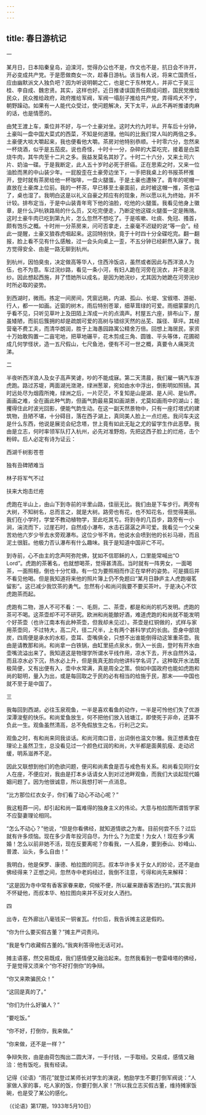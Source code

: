 ```yaml
---
---
---
```

title: 春日游杭记
---




一

某月日，日本陷秦皇岛，迫滦河，觉得办公也不是，作文也不是，抗日会不许开，开必变成共产党。于是愿做商女一次，趁春日游杭。该当有人说，将来亡国责任，应由幽默派文人独负吧？因为听说明朝之亡，也是亡于东林党人，并非亡于吴三桂、李自成、魏忠贤。其实，这样也好。近日推诿误国责任颇成问题，国民党推给民众，民众推给政府，政府推给军阀，军阀一塌刮子推给共产党，弄得鸡犬不宁，朝野躁动。如果有一人能代众受过，使问题解决，天下太平，从此不再听推诿肉麻的话，也是情愿的。

由梵王渡上车，乘位并不好，与一个土豪对坐。这时大约九时半。开车后十分钟，土豪叫一盘中国大菜式的西菜，不知是何道理。他叫的比我们常人叫的两倍之多。土豪便大啖大嚼起来，我也便看他大嚼。茶房对他特别恭顺。十时零六分，忽然来一杯烧酒，似乎是五茄皮。说也奇怪，十时十一分，杂碎的大菜吃完，接着是白菜烧牛肉，其牛肉至十二片之多。我益发莫名其妙了。十时二十六分，又来土司六片、奶油一碟。于是我断定，此人五十岁时必死于肝癌。正在思索之时，又来一位油脸而黑的中山装少年。一屁股歪在土豪旁边坐下，一手把我桌上的书报茶杯推开，登时就有茶房给他一杯咖啡，一盘火腿蛋。于是土豪也遭殃了。青年的呢帽一直放在土豪席上位前。我的一杯茶，早已移至土豪面前，此时被这帽一推，茶也溢了，桌也湿了。我明白这是以礼义自豪之邦应有的现象，所以愿以礼为终始，并不计较。排布定当，于是中山装青年弯下他的油脸，吃他的火腿蛋。我看见他身上徽章，是什么沪杭铁路局的什么员，又吃完便走，乃断定他这碟火腿蛋一定是贿赂。这时土豪牛肉已吃到第九片，怎么忽然不想吃了。于是咳嗽、吐痰、免冠、搔首，颇有饱乐之概。十时卅一分茶房来，问可否拿走，土豪毫不迟疑的说“等一会”。经此一提醒，土豪又狼吞虎咽起来。这回特别快，竟于十时四十分全碟吃完。翻一翻报，脸上看不见有什么感触，过一会头向桌上一歪，不五分钟已经鼾然入寐了。我方觉得安全、由是一路无聊到杭州。

到杭州，因怕臭虫，决定做高等华人，住西泠饭店，虽然或者因此与西洋浪人为伍，也不为意。车过浣纱路，看见一条小河，有妇人跪在河旁在浣衣，并不是浣纱。因此想起西施，并了悟她所以成名，是因为她浣纱，尤其因为她跪在河旁浣纱时所必取的姿势。

到西湖时，微雨。拣定一间房间，凭窗远眺，内湖、孤山、长堤、宝俶塔、游艇、行人，都一一如画。近窗的树木，雨后特别苍翠，细草茸绿的可爱。雨细蒙蒙的几乎看不见，只听见草叶上及田陌上浑成一片的点滴声。村屋五六座，排布山下，屋虽矮陋，而前后簇拥的却是疏朗可爱的高树与错综天然的丛芜、蹊径、草坪。其经营毫不费工夫，而清华朗润，胜于上海愚园路寓公精舍万倍。回想上海居民，家资十万始敢购置一二亩宅地，把草地碾平，花木剪成三角、圆锥、平头等体，花圃砌成几何学怪状，造一五尺假山，七尺鱼池，便有不可一世之概，真要令人痛哭流涕。

二

半夜听西洋浪人及女子高声笑谑，吵的不能成寐。第二天清晨，我们雇一辆汽车游虎跑。路过苏堤，两面湖光潋滟，绿洲葱翠，宛如由水中浮出，倒影明如照镜。其时远处尽为烟霞所掩，绿洲之后，一片茫茫，不复知是山是湖、是人间、是仙界。画画之难，全在画此种气韵，但画气韵最易莫如画湖景，尤莫如画雨中的湖山；能攫得住此时波光回影，便能气韵生动。在这一副天然景物中，只有一座灯塔式的建筑物，丑陋不堪，十分碍目，落在西子湖上，真同美人脸上一点烂疮。我问车夫这是什么东西，他说是展览会纪念塔，世上竟有如此无耻之尤的留学生作此恶孽。我由是立志，何时率领军队打入杭州，必先对准野炮，先把这西子脸上的烂疮，击个粉碎。后人必定有诗为证云：

西湖千树影苍苍

独有丑碑陋难当

林子将军气不过

扶来大炮击烂疮

虎跑在半山上，由山下到寺前的半里山路，佳丽无比。我们由是下车步行。两旁有大树，不知树名，总而言之，就是大树。路旁也有花，也不知花名，但觉得美丽。我们在小学时，学堂不教动植物学，至此吃其亏。将到寺的几百步，路旁有一小涧，湍流而下，过崖石时，自然成小瀑布，水击石潺潺之声可爱。我看见一个父亲苦劝他六岁少爷去水旁观瀑布。这位少爷不肯。他说水会喷到他的长衫马褂，而且泥土很脏。他极力否认瀑布有什么趣味。我于是知道中国非亡不可。

到寺前，心不由主的念声阿弥陀佛，犹如不信耶稣的人，口里能常喊出“O Lord”。虎跑的茶著名，也就想喝茶，觉得甚清高。当时就有一阵男女，一面喝茶，一面照相，倒也十分忙碌。有一位为要照相而作正在举杯的姿势。可是摄后并不看见他喝。但是我知道将来他的照片簿上仍不免题曰“某月日静庐主人虎跑啜茗留影”。这已减少我饮茶的勇气。忽然有小和尚问我要不要买茶叶。于是决心不饮虎跑茶而起。

虎跑有二物，游人不可不看：一、毛厕，二、茶壶，都是和尚的机巧发明。虎跑的茶可不喝。这茶壶却不可不研究。欧洲和尚能酿好酒，难道虎跑的和尚就不能发明个好茶壶（也许江南本有此种茶壶，但我却未见过）。茶壶是红铜做的，式样与家用茶壶同，不过特大，高二尺，径二尺半，上有两个甚科学式的长囱。壶身中部烧炭，四周便是承水的水柜，壶耳、壶嘴俱全，只想不出谁能倒得动这笨重茶壶。我由是请教那和尚。和尚拿一白铁锅，由缸里挹点泉水，倒入一长囱，登时有开水由壶嘴流溢出来了。我知道这是物理学所谓水平线作用，凉水下去，开水自然外溢，而且凉水必下沉，热水必上升，但是我真无脸向他讲科学名词了。这种取开水法既极简便，又有出便有入，壶中水常满，真是周全之策。倘如中国政府也能如虎跑和尚的聪明，量入为出，或是每回取之于民的必有相当的给施于民，那末——中国也就不至于是中国了。

三

我每回到西湖，必往玉泉观鱼，一半是喜欢看鱼的动作，一半是可怜他们失了优游深潭浚壑的快乐。和尚爱鱼放生，何不把他们放入钱塘江，即使死于非命，还算不负此一生。观鱼虽然清高，总不免假放生之名，行利己之实。

观鱼之时，有和尚来同我谈话。和尚河南口音，出词倒也温文尔雅。我正想素食在理论上虽然卫生，总没看见过一个颜色红润的和尚，大半都是面黄肌瘦、走动迟缓，明系滋养不足。

因此又联想到他们的色欲问题，便问和尚素食是否与戒色有关系。和尚看见同行女人在座，不便应对，我由是打本乡话请女人到对过池畔观鱼，而我们大谈起现代婚姻问题了。因为他很诚意，所以我想打听一点消息。

“比方那位红衣女子，你们看了动心不动心呢？”

我这粗莽一问，却引起和尚一篇难得的独身主义的伟论。大意与柏拉图所谓哲学家不应娶妻理论相同。

“怎么不动心？”他说，“但是你看佛经，就知道情欲之为害。目前何尝不乐？过后就有许多烦恼。现在多少青年投河自尽，为什么？为恋爱！为女人！现在多少离婚！怎么以前非她不活，现在反要离呢？你看我，一人孤身，要到泰山、妙峰山、普渡、汕头，多么自由！”

我明白，他是保罗、康德、柏拉图的同志。叔本华许多关于女人的妙论，还不是由佛经得来？正想之间，忽然寺中老妈经过，我倒不注意，亏得和尚先来解释：

“这是因为寺中常有香客家眷来歇，伺候不便，所以雇来跟香客洒扫的。”其实我并不怀疑他，而叔本华、柏拉图向来并不反对女人洒扫。

四

出寺，在外廊出八毫钱买一铜雀瓦。付价后，我告诉摊主这是假的。

“你为什么要买假古董？”摊主严词责问。

“我是专门收藏假古董的。”我爽利答得他无话可对。

摊主语塞，然交易既成，我们感情便又融洽起来。忽然我看到一卷雷峰塔的佛经，于是觉得又须来个“你不好打倒你”的争辩。

“你又来欺骗民众！”

“这回是真的了。”

“你们为什么好骗人？”

“要吃饭。”

“你不好，打倒你，我来做。”

“你来做，还不是一样？”

争辩失败，由是由荷包掏出二圆大洋，一手付钱，一手取经。交易成，感情又融洽：他有饭吃，我有经读。

记得《论语》“雨花”就登过某师长对学生的演说，勉励学生不要打倒军阀说：“人家做人家的事，吃人家的饭，你要打倒人家！”所以我立志买假古董，维持摊家饭碗，也是受了某公的感化。

（《论语》第17期，1933年5月10日）